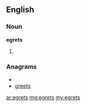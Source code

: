 ==English==

===Noun===
'''egrets'''

# {{plural of|[[egret]]}}

===Anagrams===
* {{alphagram|eegrst}}
* [[greets#English|greets]]

[[ar:egrets]]
[[mg:egrets]]
[[my:egrets]]